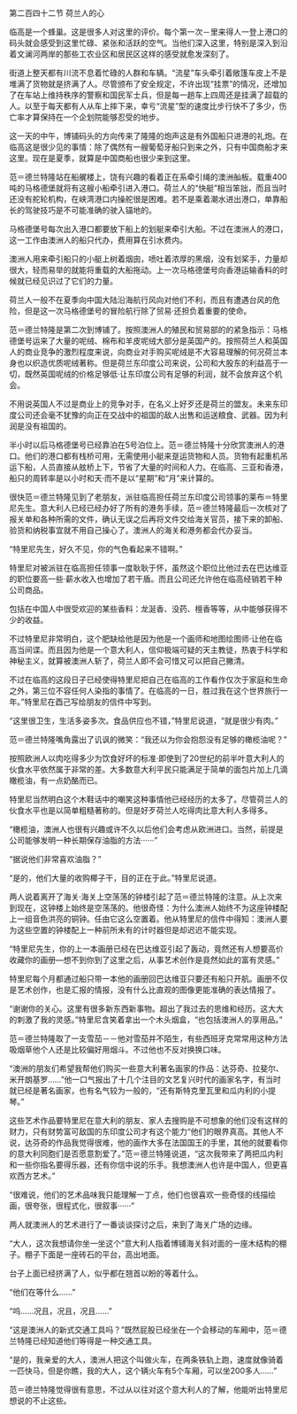 

第二百四十二节 荷兰人的心

临高是一个蜂巢。这是很多人对这里的评价。每个第一次－里来得人一登上港口的码头就会感受到这里忙碌、紧张和活跃的空气。当他们深入这里，特别是深入到沿着文澜河两岸的那些工农业区和居民区这样的感受就愈发深刻了。

街道上整天都有川流不息着忙碌的人群和车辆。“流星”车头牵引着敞篷车皮上不是堆满了货物就是挤满了人。尽管颁布了安全规定，不许出现“挂票”的情况，还增加了在车站上维持秩序的警察和国民军士兵，但是每一趟车上四周还是挂满了超载的人。以至于每天都有人从车上摔下来，幸亏“流星”型的速度比步行快不了多少，伤亡率才算保持在一个企划院能够忍受的地步。

这一天的中午，博铺码头的方向传来了隆隆的炮声这是有外国船只进港的礼炮。在临高这是很少见的事情：除了偶然有一艘葡萄牙船只到来之外，只有中国商船才来这里。现在是夏季，就算是中国商船也很少来到这里。

范＝德兰特隆站在船艉楼上，饶有兴趣的看着正在系牵引绳的澳洲舢板。载重400吨的马格德堡就将有这艘小船牵引进入港口。荷兰人的“快艇”相当笨拙，而且当时还没有舵轮机构，在峡湾港口内操舵很是困难。若不是乘着潮水进出港口，单靠船长的驾驶技巧是不可能准确的驶入锚地的。

马格德堡号每次出入港口都要放下船上的划艇来牵引大船。不过在澳洲人的港口，这一工作由澳洲人的船只代办，费用算在引水费内。

澳洲人用来牵引船只的小艇上树着烟囱，喷吐着浓厚的黑烟，没有划桨手，力量却很大，轻而易举的就能将重载的大船拖动。上一次马格德堡号向香港运输香料的时候就已经见识过了它们的力量。

荷兰人一般不在夏季向中国大陆沿海航行风向对他们不利，而且有遭遇台风的危险，但是这一次马格德堡号的冒险航行除了贸易·还担负着重要的使命。

范＝德兰特隆是第二次到博铺了。按照澳洲人的殖民和贸易部的的紧急指示：马格德堡号运来了大量的呢绒、棉布和羊皮呢绒大部分是英国产的。按照荷兰人和英国人的商业竞争的激烈程度来说，向商业对手购买呢绒是不大容易理解的何况荷兰本身也以织造优质呢绒著称。但是荷兰东印度公司来说，公司和大股东的利益高于一切，既然英国呢绒的价格足够低·让东印度公司有足够的利润，就不会放弃这个机会。

不用说英国人不过是商业上的竞争对手，在名义上好歹还是荷兰的盟友。未来东印度公司还会毫不犹豫的向正在交战中的祖国的敌人出售和运送粮食、武器。因为利润是没有祖国的。

半小时以后马格德堡号已经靠泊在5号泊位上。范＝德兰特隆十分欣赏澳洲人的港口。他们的港口都有栈桥可用，无需使用小艇来趸运货物和人员。货物有起重机吊运下船，人员直接从舷桥上下，节省了大量的时间和人力。在临高、三亚和香港，船只的周转率是以小时和天·而不是以“星期”和“月”来计算的。

很快范＝德兰特隆见到了老朋友，派驻临高担任荷兰东印度公司领事的莱布＝特里尼先生。意大利人已经已经办好了所有的港务手续，范＝德兰特隆最后一次核对了报关单和各种所需的文件，确认无误之后再将文件交给海关官员，接下来的卸船、验货和纳税事宜就不用自己操心了。澳洲人的海关和港务都会代办妥当。

“特里尼先生，好久不见，你的气色看起来不错啊。”

特里尼对被派驻在临高担任领事一度耿耿于怀，虽然这个职位比他过去在巴达维亚的职位要高一些·薪水收入也增加了若干盾。而且公司还允许他在临高经销若干种公司商品。

包括在中国人中很受欢迎的某些香料：龙涎香、没药、檀香等等，从中能够获得不少的收益。

不过特里尼非常明白，这个肥缺给他是因为他是一个画师和地图绘图师·让他在临高当间谍。而且因为他是一个意大利人，信仰极端可疑的天主教徒，热衷于科学和神秘主义，就算被澳洲人斩了，荷兰人即不会可惜又可以把自己撇清。

不过在临高的这段日子已经使得特里尼把自己在临高的工作看作仅次于家庭和生命之外，第三位不容任何人染指的事情了。在临高的一日，胜过我在这个世界旅行一年。”特里尼在酉己写给朋友的信件中写到。

“这里很卫生，生活多姿多次。食品供应也不错，”特里尼说道，“就是很少有肉。”

范＝德兰特隆嘴角露出了讥讽的微笑：“我还以为你会抱怨没有足够的橄榄油呢？”

按照欧洲人以肉吃得多少为饮食好坏的标准·即使到了20世纪的前半叶意大利人的伙食水平依然属于非常的差。大多数意大利平民只能满足于简单的面包片加上几滴橄榄油，有一点奶酪而已。

特里尼当然明白这个木鞋话中的嘲笑这种事情他已经经历的太多了。尽管荷兰人的伙食水平也是以简单粗糙著称的。但是好歹荷兰人吃得肉比意大利人多得多。

“橄榄油，澳洲人也很有兴趣或许不久以后他们会考虑从欧洲进口。当然，前提是公司能够发明一种长期保存油脂的方法······”

“据说他们非常喜欢油脂？”

“是的，他们大量的收购椰子干，目的正在于此。”特里尼说道。

两人说着离开了海关·海关上空荡荡的钟楼引起了范＝德兰特隆的注意。从上次来到现在，这钟楼上始终是空荡荡的。他很奇怪：为什么澳洲人始终不为这座钟楼配上一组音色洪亮的铜钟。任由它这么空置着。他从特里尼的信件中得知：澳洲人要为这些空置的钟楼配上一种前所未有的计时器但是却迟迟不能实现。

“特里尼先生，你的上一本画册已经在巴达维亚引起了轰动，竟然还有人想要高价收藏你的画册—想不到你到了这里之后，从事艺术创作是竟然如此的富有灵感。”

特里尼每个月都通过船只带一本他的画册回巴达维亚只要还有船只开航。画册不仅是艺术创作，也是汇报的情报，没有什么比直观的图像更能准确的表达情报了。

“谢谢你的关心。这里有很多新东西新事物。超出了我过去的思维和经历。这大大的刺激了我的灵感。”特里尼含笑着拿出一个木头烟盒，“也包括澳洲人的享用品。”

范＝德兰特隆取了一支雪茄－－他对雪茄并不陌生，有些西班牙克常常用这种方法吸烟草他个人还是比较偏好用烟斗。不过他也不反对换换口味。

“澳洲的朋友们希望我帮他们购买一些意大利著名画家的作品：达芬奇、拉斐尔、米开朗基罗……”他一口气报出了十几个注目的文艺复兴时代的画家名字，有当时就已经是著名画家，也有名气较为一般的，“还有斯特克里瓦里和瓜内利的小提琴。”

这些艺术作品要特里尼在意大利的朋友、家人去搜购是不可想象的他们没有这样的财力，只有财势富可敌国的东印度公司才有这个能力“他们的眼界真高。其他人不说，达芬奇的作品我觉得很难，他的画作大多在法国国王的手里，其他的就要看你的意大利同胞们是否愿意割爱了。”范＝德兰特隆说道，“这次我带来了两把瓜内利和一些你指名要得乐器，还有你信中说的乐手。我想澳洲人也许是中国人，但更喜欢西方艺术。”

“很难说，他们的艺术品味我只能理解一丁点，他们也很喜欢一些奇怪的线描绘画，很夸张，很程式化，很叙事······”

两人就澳洲人的艺术进行了一番谈谈探讨之后，来到了海关广场的边缘。

“大人，这次我想请你坐一坐这个”意大利人指着博铺海关斜对面的一座木结构的棚子。棚子下面是一座砖石的平台，高出地面。

台子上面已经挤满了人，似乎都在翘首以盼的等着什么。

“他们在等什么……”

“呜……况且，况且，况且……”

“这是澳洲人的新式交通工具吗？”既然屁股已经坐在一个会移动的车厢中，范＝德兰特隆已经知道他们等得是一种交通工具。

“是的，我亲爱的大人，澳洲人把这个叫做火车，在两条铁轨上跑，速度就像骑着一匹快马，但是你瞧，我的大人，这个辆火车有5个车厢，可以坐200多人……”

范＝德兰特隆觉得很有意思，不过从以往对这个意大利人的了解，他能听出特里尼想说的不止这些。

